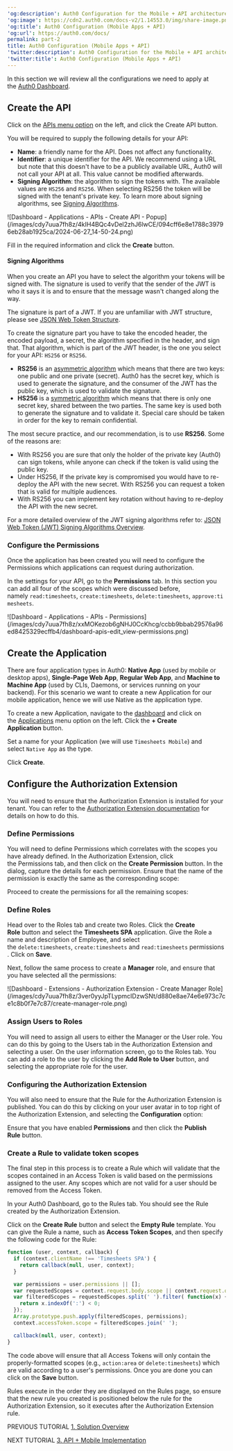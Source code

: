 ---
'og:description': Auth0 Configuration for the Mobile + API architecture scenario
'og:image': https://cdn2.auth0.com/docs-v2/1.14553.0/img/share-image.png
'og:title': Auth0 Configuration (Mobile Apps + API)
'og:url': https://auth0.com/docs/
permalink: part-2
title: Auth0 Configuration (Mobile Apps + API)
'twitter:description': Auth0 Configuration for the Mobile + API architecture scenario
'twitter:title': Auth0 Configuration (Mobile Apps + API)
---
In this section we will review all the configurations we need to apply at the [Auth0 Dashboard](https://manage.auth0.com/#).

## Create the API

Click on the [APIs menu option](https://manage.auth0.com/#/apis) on the left, and click the Create API button.

You will be required to supply the following details for your API:

* **Name**: a friendly name for the API. Does not affect any functionality.
* **Identifier**: a unique identifier for the API. We recommend using a URL but note that this doesn't have to be a publicly available URL, Auth0 will not call your API at all. This value cannot be modified afterwards.
* **<Tooltip tip="Signing Algorithm: Algorithm used to digitally sign tokens to ensure the token has not been tampered with." cta="View Glossary" href="/docs/glossary?term=Signing+Algorithm">Signing Algorithm</Tooltip>**: the algorithm to sign the tokens with. The available values are `HS256` and `RS256`. When selecting RS256 the token will be signed with the tenant's private key. To learn more about signing algorithms, see [Signing Algorithms](/docs/get-started/applications/signing-algorithms).

<Frame>![Dashboard - Applications - APIs - Create API - Popup](/images/cdy7uua7fh8z/4kIH4BQc4vDel2zhJ6lwCE/094cff6e8e1788c39796eb28ab1925ca/2024-06-27_14-50-24.png)</Frame>

Fill in the required information and click the **Create** button.

#### Signing Algorithms

When you create an API you have to select the algorithm your tokens will be signed with. The signature is used to verify that the sender of the <Tooltip tip="JSON Web Token (JWT): Standard ID Token format (and often Access Token format) used to represent claims securely between two parties." cta="View Glossary" href="/docs/glossary?term=JWT">JWT</Tooltip> is who it says it is and to ensure that the message wasn't changed along the way.

<Callout icon="file-lines" color="#0EA5E9" iconType="regular">

The signature is part of a JWT. If you are unfamiliar with JWT structure, please see [JSON Web Token Structure](/docs/secure/tokens/json-web-tokens/json-web-token-structure).

</Callout>

To create the signature part you have to take the encoded header, the encoded payload, a secret, the algorithm specified in the header, and sign that. That algorithm, which is part of the JWT header, is the one you select for your API: `HS256` or `RS256`.

* **RS256** is an [asymmetric algorithm](https://en.wikipedia.org/wiki/Public-key_cryptography) which means that there are two keys: one public and one private (secret). Auth0 has the secret key, which is used to generate the signature, and the consumer of the JWT has the public key, which is used to validate the signature.
* **HS256** is a [symmetric algorithm](https://en.wikipedia.org/wiki/Symmetric-key_algorithm) which means that there is only one secret key, shared between the two parties. The same key is used both to generate the signature and to validate it. Special care should be taken in order for the key to remain confidential.

The most secure practice, and our recommendation, is to use **RS256**. Some of the reasons are:

* With RS256 you are sure that only the holder of the private key (Auth0) can sign tokens, while anyone can check if the token is valid using the public key.
* Under HS256, If the private key is compromised you would have to re-deploy the API with the new secret. With RS256 you can request a token that is valid for multiple audiences.
* With RS256 you can implement key rotation without having to re-deploy the API with the new secret.

<Callout icon="file-lines" color="#0EA5E9" iconType="regular">

For a more detailed overview of the JWT signing algorithms refer to: [JSON Web Token (JWT) Signing Algorithms Overview](https://auth0.com/blog/json-web-token-signing-algorithms-overview/).

</Callout>

### Configure the Permissions

Once the application has been created you will need to configure the Permissions which applications can request during authorization.

In the settings for your API, go to the **Permissions** tab. In this section you can add all four of the scopes which were discussed before, namely `read:timesheets`, `create:timesheets`, `delete:timesheets`, `approve:timesheets`.

<Frame>![Dashboard - Applications - APIs - Permissions](/images/cdy7uua7fh8z/xxMOKezob6gNHJ0CcKhcg/ccbb9bbab29576a96ed8425329ecffb4/dashboard-apis-edit_view-permissions.png)</Frame>

## Create the Application

There are four application types in Auth0: **Native App** (used by mobile or desktop apps), **Single-Page Web App**, **Regular Web App**, and **Machine to Machine App** (used by CLIs, Daemons, or services running on your backend). For this scenario we want to create a new Application for our mobile application, hence we will use Native as the application type.

To create a new Application, navigate to the [dashboard](https://manage.auth0.com/#) and click on the [Applications](https://manage.auth0.com/#/applications) menu option on the left. Click the **+ Create Application** button.

Set a name for your Application (we will use `Timesheets Mobile`) and select `Native App` as the type.

Click **Create**.

## Configure the Authorization Extension

You will need to ensure that the Authorization Extension is installed for your tenant. You can refer to the [Authorization Extension documentation](/docs/customize/extensions/authorization-extension) for details on how to do this.

### Define Permissions

You will need to define Permissions which correlates with the scopes you have already defined. In the Authorization Extension, click the Permissions tab, and then click on the **Create Permission** button. In the dialog, capture the details for each permission. Ensure that the name of the permission is exactly the same as the corresponding scope:

Proceed to create the permissions for all the remaining scopes:

### Define Roles

Head over to the Roles tab and create two Roles. Click the **Create Role** button and select the **Timesheets SPA** application. Give the Role a name and description of Employee, and select the `delete:timesheets`, `create:timesheets` and `read:timesheets` permissions. Click on **Save**.

Next, follow the same process to create a **Manager** role, and ensure that you have selected all the permissions:

<Frame>![Dashboard - Extensions - Authorization Extension - Create Manager Role](/images/cdy7uua7fh8z/3ver0yyJpTLypmcIDzwSNt/d880e8ae74e6e973c7ce1c8b0f7e7c87/create-manager-role.png)</Frame>

### Assign Users to Roles

You will need to assign all users to either the Manager or the User role. You can do this by going to the Users tab in the Authorization Extension and selecting a user. On the user information screen, go to the Roles tab. You can add a role to the user by clicking the **Add Role to User** button, and selecting the appropriate role for the user.

### Configuring the Authorization Extension

You will also need to ensure that the Rule for the Authorization Extension is published. You can do this by clicking on your user avatar in to top right of the Authorization Extension, and selecting the **Configuration** option:

Ensure that you have enabled **Permissions** and then click the **Publish Rule** button.

### Create a Rule to validate token scopes

The final step in this process is to create a Rule which will validate that the scopes contained in an <Tooltip tip="Access Token: Authorization credential, in the form of an opaque string or JWT, used to access an API." cta="View Glossary" href="/docs/glossary?term=Access+Token">Access Token</Tooltip> is valid based on the permissions assigned to the user. Any scopes which are not valid for a user should be removed from the Access Token.

In your <Tooltip tip="Auth0 Dashboard: Auth0's main product to configure your services." cta="View Glossary" href="/docs/glossary?term=Auth0+Dashboard">Auth0 Dashboard</Tooltip>, go to the Rules tab. You should see the Rule created by the Authorization Extension.

Click on the **Create Rule** button and select the **Empty Rule** template. You can give the Rule a name, such as **Access Token Scopes**, and then specify the following code for the Rule:

```javascript lines
function (user, context, callback) {
  if (context.clientName !== 'Timesheets SPA') {
    return callback(null, user, context);
  }

  var permissions = user.permissions || [];
  var requestedScopes = context.request.body.scope || context.request.query.scope;
  var filteredScopes = requestedScopes.split(' ').filter( function(x) {
    return x.indexOf(':') < 0;
  });
  Array.prototype.push.apply(filteredScopes, permissions);
  context.accessToken.scope = filteredScopes.join(' ');

  callback(null, user, context);
}
```






The code above will ensure that all Access Tokens will only contain the properly-formatted scopes (e.g., `action:area` or `delete:timesheets`) which are valid according to a user's permissions. Once you are done you can click on the **Save** button.

Rules execute in the order they are displayed on the Rules page, so ensure that the new rule you created is positioned below the rule for the Authorization Extension, so it executes after the Authorization Extension rule.

PREVIOUS TUTORIAL [1. Solution Overview](/docs/get-started/architecture-scenarios/mobile-api/part-1)

NEXT TUTORIAL [3. API + Mobile Implementation](/docs/get-started/architecture-scenarios/mobile-api/api-implementation-nodejs)